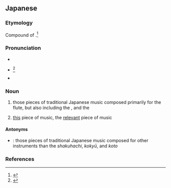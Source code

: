 ==Japanese==
{{ja-kanjitab|ほん|きょく|yomi=on}}

===Etymology===
Compound of {{compound|lang=ja|sort=ほんきょく|本|tr1=hon|t1=main; current, this|曲|tr2=kyoku|t2=piece(s) of music}}.<ref name="KDJ">{{R:Kokugo Dai Jiten}}</ref>

===Pronunciation===
* {{l|ja|sc=Latn|音読み|On'yomi}}
* {{ja-accent-common|h|ほ|んきょく}}<ref name="DJR">{{R:Daijirin}}</ref>
* {{IPA|lang=ja|[hõ̞ŋkjo̞kɯᵝ]}}

===Noun===
{{ja-noun|ほんきょく}}

# {{lb|ja|music|sort=ほんきょく}} those pieces of traditional Japanese music composed primarily for the {{m|ja|尺八|tr=shakuhachi}} flute, but also including the {{m|ja|胡弓|tr=kokyū||Japanese bowed lute with three or four strings}}, and the {{m|ja|琴|tr=koto}}
# [[this]] piece of music, the [[relevant]] piece of music {{qualifier|as established earlier in the conversation}}

====Antonyms====
* {{sense|traditional Japanese music}} {{ja-l|外曲|がいきょく|gaikyoku}}: those pieces of traditional Japanese music composed for other instruments than the ''shakuhachi'', ''kokyū'', and ''koto''

===References===
<references/>